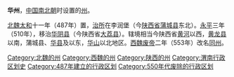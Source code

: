 '''华州'''，[[中国|中国]][[南北朝|南北朝]]时设置的[[州|州]]。

[[北魏|北魏]][[太和_(北魏)|太和]]十一年（487年）置，[[治所|治所]]在李润堡（今[[陕西省|陕西省]][[蒲城县|蒲城县]]东北）。[[永平_(北魏)|永平]]三年（510年），移治[[华阴县|华阴县]]（今陕西省[[大荔县|大荔县]]）。辖境相当今陕西省[[黄河|黄河]]以西，[[黄龙县|黄龙县]]以南，蒲城县、[[华县|华县]]及以东，[[华山|华山]]以北地区。[[西魏废帝|西魏废帝]]二年（553年）改名[[同州|同州]]。
{{南北朝行政区划小作品}}
{{DEFAULTSORT:H}}
[[Category:北魏的州|Category:北魏的州]]
[[Category:西魏的州|Category:西魏的州]]
[[Category:陕西的州|Category:陕西的州]]
[[Category:渭南行政区划史|Category:渭南行政区划史]]
[[Category:487年建立的行政区划|Category:487年建立的行政区划]]
[[Category:550年代废除的行政区划|Category:550年代废除的行政区划]]